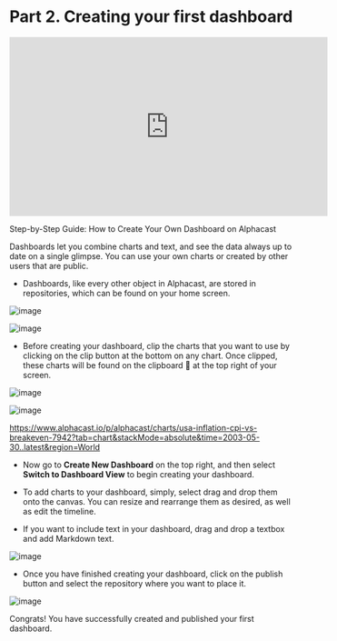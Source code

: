# Part 2. Creating your first dashboard

<iframe width="560" height="315" src="https://www.youtube.com/embed/M0brrR_9BZ4" title="Part 2. Creating your first dashboard" frameborder="0" allow="accelerometer; autoplay; clipboard-write; encrypted-media; gyroscope; picture-in-picture; web-share" allowfullscreen></iframe>

Step-by-Step Guide: How to Create Your Own Dashboard on Alphacast

Dashboards let you combine charts and text, and see the data always up to date on a single glimpse. You can use your own charts or created by other users that are public.

- Dashboards, like every other object in Alphacast, are stored in repositories, which can be found on your home screen.

![image](https://user-images.githubusercontent.com/25038044/219871896-e804d483-0b67-4884-b6b4-06916bd7b917.png)

![image](https://user-images.githubusercontent.com/94381642/221030905-50ec0a07-5691-4602-8975-c21216d84971.png)


- Before creating your dashboard, clip the charts that you want to use by clicking on the clip button at the bottom on any chart. Once clipped, these charts will be found on the clipboard :paperclip: at the top right of your screen.

![image](https://user-images.githubusercontent.com/25038044/219875838-1014f969-465c-417f-a619-1cb1c9bf08d9.png)

![image](https://user-images.githubusercontent.com/94381642/221030142-32baf02b-f61a-4eba-8248-a4b3436d1e80.png)

https://www.alphacast.io/p/alphacast/charts/usa-inflation-cpi-vs-breakeven-7942?tab=chart&stackMode=absolute&time=2003-05-30..latest&region=World

- Now go to **Create New Dashboard** on the top right, and then select **Switch to Dashboard View** to begin creating your dashboard. 

- To add charts to your dashboard, simply, select drag and drop them onto the canvas. You can resize and rearrange them as desired, as well as edit the timeline.

- If you want to include text in your dashboard, drag and drop a textbox and add Markdown text.

![image](https://user-images.githubusercontent.com/25038044/219875903-a632e3f7-92c0-474f-bcbc-48fa22170ed4.png)

- Once you have finished creating your dashboard, click on the publish button and select the repository where you want to place it.

![image](https://user-images.githubusercontent.com/25038044/219876015-d70b0323-03f6-45ad-b937-bc89401e1cdd.png)


Congrats! You have successfully created and published your first dashboard.

